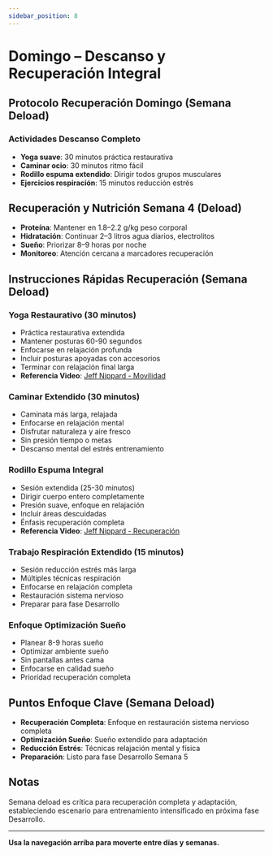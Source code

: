 ```yaml
---
sidebar_position: 8
---
```



<WorkoutNav weekNumber={4} />

# Domingo – Descanso y Recuperación Integral

## Protocolo Recuperación Domingo (Semana Deload)

### Actividades Descanso Completo
- **Yoga suave**: 30 minutos práctica restaurativa
- **Caminar ocio**: 30 minutos ritmo fácil
- **Rodillo espuma extendido**: Dirigir todos grupos musculares
- **Ejercicios respiración**: 15 minutos reducción estrés

## Recuperación y Nutrición Semana 4 (Deload)
- **Proteína**: Mantener en 1.8–2.2 g/kg peso corporal
- **Hidratación**: Continuar 2–3 litros agua diarios, electrolitos
- **Sueño**: Priorizar 8–9 horas por noche
- **Monitoreo**: Atención cercana a marcadores recuperación

## Instrucciones Rápidas Recuperación (Semana Deload)

### Yoga Restaurativo (30 minutos)
- Práctica restaurativa extendida
- Mantener posturas 60-90 segundos
- Enfocarse en relajación profunda
- Incluir posturas apoyadas con accesorios
- Terminar con relajación final larga
- **Referencia Video**: [Jeff Nippard - Movilidad](https://www.youtube.com/watch?v=8wPpK6xW9s8)

### Caminar Extendido (30 minutos)
- Caminata más larga, relajada
- Enfocarse en relajación mental
- Disfrutar naturaleza y aire fresco
- Sin presión tiempo o metas
- Descanso mental del estrés entrenamiento

### Rodillo Espuma Integral
- Sesión extendida (25-30 minutos)
- Dirigir cuerpo entero completamente
- Presión suave, enfoque en relajación
- Incluir áreas descuidadas
- Énfasis recuperación completa
- **Referencia Video**: [Jeff Nippard - Recuperación](https://www.youtube.com/watch?v=8wPpK6xW9s8)

### Trabajo Respiración Extendido (15 minutos)
- Sesión reducción estrés más larga
- Múltiples técnicas respiración
- Enfocarse en relajación completa
- Restauración sistema nervioso
- Preparar para fase Desarrollo

### Enfoque Optimización Sueño
- Planear 8-9 horas sueño
- Optimizar ambiente sueño
- Sin pantallas antes cama
- Enfocarse en calidad sueño
- Prioridad recuperación completa

## Puntos Enfoque Clave (Semana Deload)

- **Recuperación Completa**: Enfoque en restauración sistema nervioso completa
- **Optimización Sueño**: Sueño extendido para adaptación
- **Reducción Estrés**: Técnicas relajación mental y física
- **Preparación**: Listo para fase Desarrollo Semana 5

## Notas

Semana deload es crítica para recuperación completa y adaptación, estableciendo escenario para entrenamiento intensificado en próxima fase Desarrollo.

---

**Usa la navegación arriba para moverte entre días y semanas.**